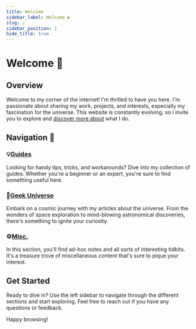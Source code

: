 ```yaml
---
title: Welcome
sidebar_label: Welcome ▶️
slug: /
sidebar_position: 1
hide_title: true
---
```


# Welcome 👋

## Overview

Welcome to my corner of the internet! I'm thrilled to have you here. I'm passionate about sharing my work, projects, and interests, especially my fascination for the universe. This website is constantly evolving, so I invite you to explore and [discover more about](/me) what I do.

## Navigation 🔭

### 💡[Guides](./docs/guides)

Looking for handy tips, tricks, and workarounds? Dive into my collection of guides. Whether you're a beginner or an expert, you're sure to find something useful here.

### 🚀[Geek Universe](./docs/geek-universe)

Embark on a cosmic journey with my articles about the universe. From the wonders of space exploration to mind-blowing astronomical discoveries, there's something to ignite your curiosity.

### ⚙️[Misc.](./docs/misc)

In this section, you'll find ad-hoc notes and all sorts of interesting tidbits. It's a treasure trove of miscellaneous content that's sure to pique your interest.

## Get Started

Ready to dive in? Use the left sidebar to navigate through the different sections and start exploring. Feel free to reach out if you have any questions or feedback.

Happy browsing!